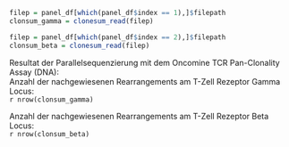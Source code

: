 
```r
filep = panel_df[which(panel_df$index == 1),]$filepath
clonsum_gamma = clonesum_read(filep)

filep = panel_df[which(panel_df$index == 2),]$filepath
clonsum_beta = clonesum_read(filep)


```


Resultat der Parallelsequenzierung mit dem Oncomine TCR Pan-Clonality Assay (DNA):  
Anzahl der nachgewiesenen Rearrangements am T-Zell Rezeptor Gamma Locus:  
`r nrow(clonsum_gamma)`

Anzahl der nachgewiesenen Rearrangements am T-Zell Rezeptor Beta Locus:  
`r nrow(clonsum_beta)`
